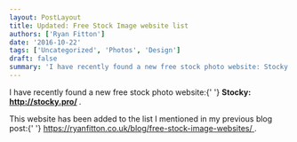 ```yaml
---
layout: PostLayout
title: Updated: Free Stock Image website list
authors: ['Ryan Fitton']
date: '2016-10-22'
tags: ['Uncategorized', 'Photos', 'Design']
draft: false
summary: 'I have recently found a new free stock photo website: Stocky:&nbsp;http://stocky.pro/. This website has been added to the list I mentioned in my previous blog post:&nbsp;https://ryanfitton.co.uk/blog/free-stock-image-websites/.'
---
```


<p>
  I have recently found a new free stock photo website:{' '}
  <strong>
    Stocky: <a href="http://stocky.pro/">http://stocky.pro/</a>
  </strong>
  .
</p>
<p>
  This website has been added to the list I mentioned in my previous blog post:{' '}
  <a href="https://ryanfitton.co.uk/blog/free-stock-image-websites/">
    https://ryanfitton.co.uk/blog/free-stock-image-websites/
  </a>
  .
</p>
